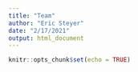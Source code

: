 ```yaml
---
title: "Team"
author: "Eric Steyer"
date: "2/17/2021"
output: html_document
---
```


```r
knitr::opts_chunk$set(echo = TRUE)
```


